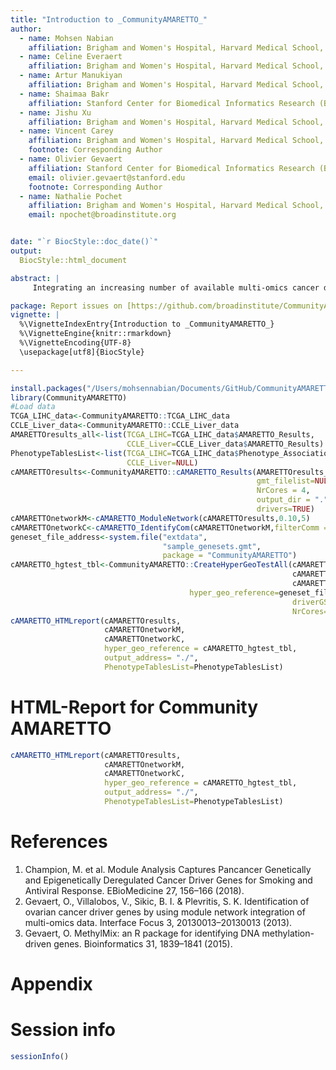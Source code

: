 ```yaml
---
title: "Introduction to _CommunityAMARETTO_"
author:
  - name: Mohsen Nabian
    affiliation: Brigham and Women's Hospital, Harvard Medical School, Broad Institute of MIT and Harvard, Boston and Cambridge, MA, USA
  - name: Celine Everaert
    affiliation: Brigham and Women's Hospital, Harvard Medical School, Broad Institute of MIT and Harvard, Boston and Cambridge, MA, USA
  - name: Artur Manukiyan
    affiliation: Brigham and Women's Hospital, Harvard Medical School, Broad Institute of MIT and Harvard, Boston and Cambridge, MA, USA
  - name: Shaimaa Bakr
    affiliation: Stanford Center for Biomedical Informatics Research (BMIR), Department of Medicine and Biomedical Data Science, 1265 Welch Rd, Stanford, CA, USA
  - name: Jishu Xu
    affiliation: Brigham and Women's Hospital, Harvard Medical School, Broad Institute of MIT and Harvard, Boston and Cambridge, MA, USA
  - name: Vincent Carey
    affiliation: Brigham and Women's Hospital, Harvard Medical School, Broad Institute of MIT and Harvard, Boston and Cambridge, MA, USA
    footnote: Corresponding Author
  - name: Olivier Gevaert
    affiliation: Stanford Center for Biomedical Informatics Research (BMIR), Department of Medicine and Biomedical Data Science, 1265 Welch Rd, Stanford, CA, USA
    email: olivier.gevaert@stanford.edu
    footnote: Corresponding Author
  - name: Nathalie Pochet
    affiliation: Brigham and Women's Hospital, Harvard Medical School, Broad Institute of MIT and Harvard, Boston and Cambridge, MA, USA
    email: npochet@broadinstitute.org


date: "`r BiocStyle::doc_date()`"
output:
  BiocStyle::html_document

abstract: |
     Integrating an increasing number of available multi-omics cancer data remains one of the main challenges to improve our understanding of cancer. One of the main challenges is using multi-omics data for identifying novel cancer driver genes. We have developed an algorithm, called AMARETTO, that integrates copy number, DNA methylation and gene expression data to identify a set of driver genes by analyzing cancer samples and connects them to clusters of co-expressed genes, which we define as modules. We applied AMARETTO in a pancancer setting to identify cancer driver genes and their modules on multiple cancer sites. AMARETTO captures modules enriched in angiogenesis, cell cycle and EMT, and modules that accurately predict survival and molecular subtypes. This allows AMARETTO to identify novel cancer driver genes directing canonical cancer pathways.

package: Report issues on [https://github.com/broadinstitute/CommunityAMARETTO/](https://github.com/broadinstitute/CommunityAMARETTO/)
vignette: |
  %\VignetteIndexEntry{Introduction to _CommunityAMARETTO_}
  %\VignetteEngine{knitr::rmarkdown}
  %\VignetteEncoding{UTF-8}
  \usepackage[utf8]{BiocStyle}

---
```


```r
install.packages("/Users/mohsennabian/Documents/GitHub/CommunityAMARETTO",repos = NULL, type = "source")
library(CommunityAMARETTO)
#Load data
TCGA_LIHC_data<-CommunityAMARETTO::TCGA_LIHC_data
CCLE_Liver_data<-CommunityAMARETTO::CCLE_Liver_data
AMARETTOresults_all<-list(TCGA_LIHC=TCGA_LIHC_data$AMARETTO_Results,
                          CCLE_Liver=CCLE_Liver_data$AMARETTO_Results)
PhenotypeTablesList<-list(TCGA_LIHC=TCGA_LIHC_data$Phenotype_Association_table,
                          CCLE_Liver=NULL)
cAMARETTOresults<-CommunityAMARETTO::cAMARETTO_Results(AMARETTOresults_all,
                                                       gmt_filelist=NULL,
                                                       NrCores = 4,
                                                       output_dir = ".",
                                                       drivers=TRUE)
cAMARETTOnetworkM<-cAMARETTO_ModuleNetwork(cAMARETTOresults,0.10,5)
cAMARETTOnetworkC<-cAMARETTO_IdentifyCom(cAMARETTOnetworkM,filterComm = FALSE)
geneset_file_address<-system.file("extdata",
                                  "sample_genesets.gmt",
                                  package = "CommunityAMARETTO")
cAMARETTO_hgtest_tbl<-CommunityAMARETTO::CreateHyperGeoTestAll(cAMARETTOresults,
                                                               cAMARETTOnetworkM,
                                                               cAMARETTOnetworkC,
                                        hyper_geo_reference=geneset_file_address,
                                                               driverGSEA=TRUE,
                                                               NrCores=1)
cAMARETTO_HTMLreport(cAMARETTOresults,
                     cAMARETTOnetworkM,
                     cAMARETTOnetworkC,
                     hyper_geo_reference = cAMARETTO_hgtest_tbl,
                     output_address= "./",
                     PhenotypeTablesList=PhenotypeTablesList)
```



# HTML-Report for Community AMARETTO

```r
cAMARETTO_HTMLreport(cAMARETTOresults,
                     cAMARETTOnetworkM,
                     cAMARETTOnetworkC,
                     hyper_geo_reference = cAMARETTO_hgtest_tbl,
                     output_address= "./",
                     PhenotypeTablesList=PhenotypeTablesList)
```



# References

1.	Champion, M. et al. Module Analysis Captures Pancancer Genetically and Epigenetically Deregulated Cancer Driver Genes for Smoking and Antiviral Response. EBioMedicine 27, 156–166 (2018).
2.	Gevaert, O., Villalobos, V., Sikic, B. I. & Plevritis, S. K. Identification of ovarian cancer driver genes by using module network integration of multi-omics data. Interface Focus 3, 20130013–20130013 (2013).
3.	Gevaert, O. MethylMix: an R package for identifying DNA methylation-driven genes. Bioinformatics 31, 1839–1841 (2015).

# Appendix 

\begin{center}
\begin{tabular}{|l|l|l|l|}
\hline
Cancer code & Cancer site  \\
\hline
\\
BLCA & bladder urothelial carcinoma  \\
BRCA & breast invasive carcinoma  \\
CESC & cervical squamous cell carcinoma and endocervical adenocarcinoma\\
CHOL & cholangiocarcinoma\\
COAD & colon adenocarcinoma \\
ESCA & esophageal carcinoma\\
GBM & glioblastoma multiforme\\
HNSC & head and neck squamous cell carcinoma \\
KIRC & kidney renal clear cell carcinoma  \\
KIRP & kidney renal papillary cell carcinoma\\
LAML & acute myeloid leukemia \\
LGG & brain lower grade glioma\\
LIHC & liver hepatocellular carcinoma\\
LUAD & lung adenocarcinoma \\
LUSC & lung squamous cell carcinoma \\
OV & ovarian serous cystadenocarcinoma \\
PAAD & pancreatic adenocarcinoma\\
PCPG & pheochromocytoma and paraganglioma\\
READ & rectum adenocarcinoma \\
SARC & sarcoma\\
STAD & stomach adenocarcinoma\\
THCA & thyroid carcinoma\\
THYM & thymoma\\
UCEC & endometrial carcinoma \\
\\
%\hdashline
COADREAD & colon cancer + rectal cancer \\
\hline
\end{tabular}
\end{center}



\newpage

# Session info {.unnumbered}

```r
sessionInfo()
```